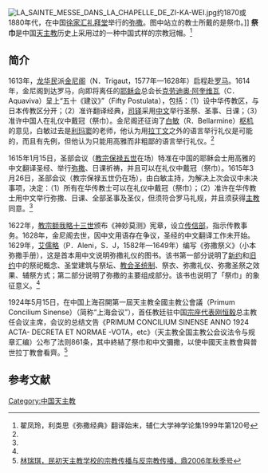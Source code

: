 [[File:LA_SAINTE_MESSE_DANS_LA_CHAPELLE_DE_ZI-KA-WEI.jpg|thumb]]约1870或1880年代，在中国[[徐家汇圣依纳爵主教座堂|徐家汇礼拜堂]]举行的[[弥撒|弥撒]]。图中站立的教士所戴的是祭巾。]]
'''祭巾'''是中国[[天主教|天主教]]历史上采用过的一种中国式样的宗教冠帽。<ref name=li>翟凤玲，利类思《弥撒经典》翻译始末，辅仁大学神学论集1999年第120号</ref>

==简介==
1613年，[[龙华民|龙华民]]派[[金尼阁|金尼阁]]（N．Trigaut，1577年—1628年）启程赴[[罗马|罗马]]。1614年，金尼阁到达罗马，向即将离任的[[耶稣会|耶稣会]]总会长[[克劳迪奥·阿奎维瓦|克劳迪奥·阿奎维瓦]]（C．Aquaviva）呈上“五十《建议》”（Fifty Postulata），包括：（1）设中华传教区，与日本传教区分开；（2）准许翻译经典，[[司铎|司铎]]采用[[中文|中文]]举行圣祭、圣事、日课；（3）准许中国人在礼仪中戴冠（祭巾）。金尼阁还征询了[[圣罗伯·白敏|白敏]]（R．Bellarmine）[[枢机|枢机]]的意见，白敏过去是[[利玛窦|利玛窦]]的老师，他认为用[[拉丁文|拉丁文]]之外的语言举行礼仪是可能的，而且有先例，但他认为只能用高雅而非粗鄙的语言举行礼仪。<ref name=li/>

1615年1月15日，圣部会议（[[教宗保禄五世|教宗保禄五世]]在场）特准在中国的耶稣会士用高雅的中文翻译圣经、举行[[弥撒|弥撒]]、日课祈祷，并且可以在礼仪中戴冠（祭巾）。1615年3月26日，圣部会议（教宗保禄五世仍在场），由白敏主持，为解决上次会议中未决事项，决定：（1）所有在华传教士可以在礼仪中戴冠（祭巾）；（2）准许在华传教士用中文举行弥撒、日课、全部圣事及圣仪，但须符合罗马礼规，并且须获得[[主教|主教]]同意。<ref name=li/>

1622年，[[教宗额我略十三世|教宗额我略十三世]]颁布《神妙莫测》宪章，设立[[传信部|传信部]]，指示传教事务。1628年，金尼阁去世，因中文用语存在争议，圣经的中文翻译工作未开始。1629年，[[艾儒略|艾儒略]]（P．Aleni，S．J，1582年—1649年）编写《弥撒祭义》（小本弥撒手册），这是首本用中文说明弥撒礼仪的图书。该书第一部分说明了[[新约|新约]]和[[旧约|旧约]]中的祭祀概念、圣堂建筑与祭坛、[[圣统制|教会圣统制]]、祭衣、弥撒礼仪、弥撒圣祭之效果、辅祭方式；第二部分说明了弥撒的主要组成部分。该书也说明了「祭巾」的象征意义。<ref name=li/>

1924年5月15日，在中国上海召開第一屆天主教全國主教公會議（Primum Concilium Sinense）（简称“上海会议”），首任教廷驻中国[[宗座代表|宗座代表]][[刚恒毅|刚恒毅]]总主教任会议主席，会议的总结文告《PRIMUM CONCILIUM SINENSE ANNO 1924 ACTA- DECRETA ET NORMAE -VOTA，etc》（天主教全国主教公会议法令与规章汇编）公布了法则861条，其中終結了祭巾和中文彌撒，以使中國天主教會與普世拉丁教會看齊。<ref>[http://www.pacilution.com/ShowArticle.asp?ArticleID=4706 林瑞琪，民初天主教学校的宗教传播与反宗教传播，鼎2006年秋季号]</ref>

==参考文献==
{{reflist}}

[[Category:中国天主教|Category:中国天主教]]